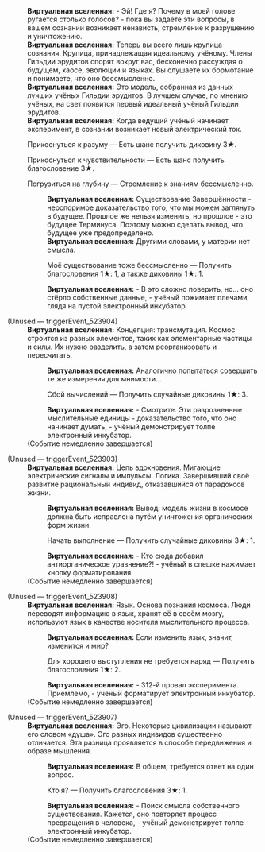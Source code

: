 {{Диалог Начало}}
:'''Виртуальная вселенная:''' - Эй! Где я? Почему в моей голове ругается столько голосов? - пока вы задаёте эти вопросы, в вашем сознании возникает ненависть, стремление к разрушению и уничтожению.
:'''Виртуальная вселенная:''' Теперь вы всего лишь крупица сознания. Крупица, принадлежащая идеальному учёному. Члены Гильдии эрудитов спорят вокруг вас, бесконечно рассуждая о будущем, хаосе, эволюции и языках. Вы слушаете их бормотание и понимаете, что оно бессмысленно.
:'''Виртуальная вселенная:''' Это модель, собранная из данных лучших учёных Гильдии эрудитов. В лучшем случае, по мнению учёных, на свет появится первый идеальный учёный Гильдии эрудитов.
:'''Виртуальная вселенная:''' Когда ведущий учёный начинает эксперимент, в сознании возникает новый электрический ток.
:{{Диалог|Звезда}} Прикоснуться к разуму &mdash; Есть шанс получить диковину 3★.
:{{Диалог|Звезда}} Прикоснуться к чувствительности &mdash; Есть шанс получить благословение 3★.
:{{Диалог|Звезда}} Погрузиться на глубину &mdash; Стремление к знаниям бессмысленно.
::'''Виртуальная вселенная:''' Существование Завершённости - неоспоримое доказательство того, что мы можем заглянуть в будущее. Прошлое же нельзя изменить, но прошлое - это будущее Терминуса. Поэтому можно сделать вывод, что будущее уже предопределено.
::'''Виртуальная вселенная:''' Другими словами, у материи нет смысла.
::{{Диалог|Звезда}} Моё существование тоже бессмысленно &mdash; Получить благословения 1★: 1, а также диковины 1★: 1.
::'''Виртуальная вселенная:''' - В это сложно поверить, но... оно стёрло собственные данные, - учёный пожимает плечами, глядя на пустой электронный инкубатор.

;(Unused &mdash; triggerEvent_523904)
:'''Виртуальная вселенная:''' Концепция: трансмутация. Космос строится из разных элементов, таких как элементарные частицы и силы. Их нужно разделить, а затем реорганизовать и пересчитать.
::'''Виртуальная вселенная:''' Аналогично попытаться совершить те же измерения для мнимости...
::{{Диалог|Звезда}} Сбой вычислений &mdash; Получить случайные диковины 1★: 3.
::'''Виртуальная вселенная:''' - Смотрите. Эти разрозненные мыслительные единицы - доказательство того, что оно начинает думать, - учёный демонстрирует толпе электронный инкубатор.
:;(Событие немедленно завершается)

;(Unused &mdash; triggerEvent_523903)
:'''Виртуальная вселенная:''' Цепь вдохновения. Мигающие электрические сигналы и импульсы. Логика. Завершивший своё развитие рациональный индивид, отказавшийся от парадоксов жизни.
::'''Виртуальная вселенная:''' Вывод: модель жизни в космосе должна быть исправлена путём уничтожения органических форм жизни.
::{{Диалог|Звезда}} Начать выполнение &mdash; Получить случайные диковины 3★: 1.
::'''Виртуальная вселенная:''' - Кто сюда добавил антиорганическое уравнение?! - учёный в спешке нажимает кнопку форматирования.
:;(Событие немедленно завершается)

;(Unused &mdash; triggerEvent_523908)
:'''Виртуальная вселенная:''' Язык. Основа познания космоса. Люди переводят информацию в язык, хранят её в своём мозгу, используют язык в качестве носителя мыслительного процесса.
::'''Виртуальная вселенная:''' Если изменить язык, значит, изменится и мир?
::{{Диалог|Звезда}} Для хорошего выступления не требуется наряд &mdash; Получить благословения 1★: 2.
::'''Виртуальная вселенная:''' - 312-й провал эксперимента. Приемлемо, - учёный форматирует электронный инкубатор.
:;(Событие немедленно завершается)

;(Unused &mdash; triggerEvent_523907)
:'''Виртуальная вселенная:''' Эго. Некоторые цивилизации называют его словом «душа». Эго разных индивидов существенно отличается. Эта разница проявляется в способе передвижения и образе мышления.
::'''Виртуальная вселенная:''' В общем, требуется ответ на один вопрос.
::{{Диалог|Звезда}} Кто я? &mdash; Получить благословения 3★: 1.
::'''Виртуальная вселенная:''' - Поиск смысла собственного существования. Кажется, оно повторяет процесс превращения в человека, - учёный демонстрирует толпе электронный инкубатор.
:;(Событие немедленно завершается)
{{Диалог Конец}}